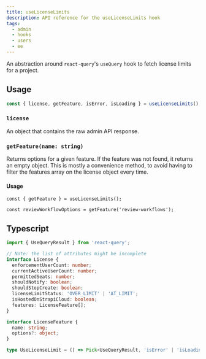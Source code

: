 ```yaml
---
title: useLicenseLimits
description: API reference for the useLicenseLimits hook
tags:
  - admin
  - hooks
  - users
  - ee
---
```


An abstraction around `react-query`'s `useQuery` hook to fetch license limits for a project.

## Usage

```js
const { license, getFeature, isError, isLoading } = useLicenseLimits();
```

### `license`

An object that contains the raw admin API response.

### `getFeature(name: string)`

Returns options for a given feature. If the feature was not found, it returns an empty object. This is mostly a
convenience method, to avoid having to filter the features array on the license object every time.

#### Usage

```
const { getFeature } = useLicenseLimits();

const reviewWorkflowOptions = getFeature('review-workflows');
```


## Typescript

```ts
import { UseQueryResult } from 'react-query';

// Note: the list of attributes might be incomplete
interface License {
  enforcementUserCount: number;
  currentActiveUserCount: number;
  permittedSeats: number;
  shouldNotify: boolean;
  shouldStopCreate: boolean;
  licenseLimitStatus: 'OVER_LIMIT' | 'AT_LIMIT';
  isHostedOnStrapiCloud: boolean;
  features: LicenseFeature[];
}

interface LicenseFeature {
  name: string;
  options?: object;
}

type UseLicenseLimit = () => Pick<UseQueryResult, 'isError' | 'isLoading'> & { license: License }
```
